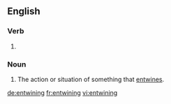 ==English==

===Verb===
{{head|en|present participle}}

# {{present participle of|entwine|lang=en}}

===Noun===
{{en-noun}}

# The action or situation of something that [[entwine]]s.

[[de:entwining]]
[[fr:entwining]]
[[vi:entwining]]